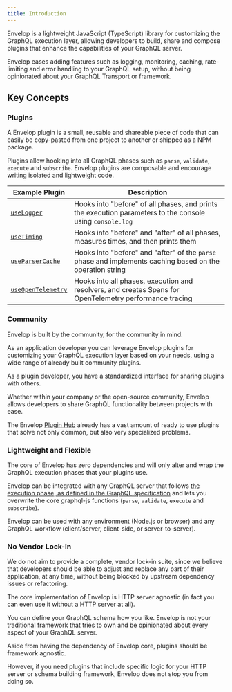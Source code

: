 ```yaml
---
title: Introduction
---
```


Envelop is a lightweight JavaScript (TypeScript) library for customizing the GraphQL execution layer, allowing developers to build, share
and compose plugins that enhance the capabilities of your GraphQL server.

Envelop eases adding features such as logging, monitoring, caching, rate-limiting and error handling to your GraphQL setup, without being opinionated about your GraphQL Transport or framework.

## Key Concepts

### Plugins

A Envelop plugin is a small, reusable and shareable piece of code that can easily be copy-pasted from one project to another or shipped as a NPM package.

Plugins allow hooking into all GraphQL phases such as `parse`, `validate`, `execute` and `subscribe`. Envelop plugins are composable and encourage writing isolated and lightweight code.

| <PluginTableColumnSpace>Example Plugin</PluginTableColumnSpace> | Description                                                                                               |
| --------------------------------------------------------------- | --------------------------------------------------------------------------------------------------------- |
| [`useLogger`](/plugins/use-logger)                              | Hooks into "before" of all phases, and prints the execution parameters to the console using `console.log` |
| [`useTiming`](/plugins/use-timing)                              | Hooks into "before" and "after" of all phases, measures times, and then prints them                       |
| [`useParserCache`](/plugins/use-parser-cache)                   | Hooks into "before" and "after" of the `parse` phase and implements caching based on the operation string |
| [`useOpenTelemetry`](/plugins/use-open-telemetry)               | Hooks into all phases, execution and resolvers, and creates Spans for OpenTelemetry performance tracing   |

### Community

Envelop is built by the community, for the community in mind.

As an application developer you can leverage Envelop plugins for customizing your GraphQL execution layer based on your needs, using a wide range of already built community plugins.

As a plugin developer, you have a standardized interface for sharing plugins with others.

Whether within your company or the open-source community, Envelop allows developers to share GraphQL functionality between projects with ease.

The Envelop [Plugin Hub](/plugins) already has a vast amount of ready to use plugins that solve not only common, but also very specialized problems.

### Lightweight and Flexible

The core of Envelop has zero dependencies and will only alter and wrap the GraphQL execution phases that your plugins use.

Envelop can be integrated with any GraphQL server that follows [the execution phase, as defined in the GraphQL specification](https://spec.graphql.org/June2018/#sec-Executing-Requests) and lets you overwrite the core graphql-js functions (`parse`, `validate`, `execute` and `subscribe`).

Envelop can be used with any environment (Node.js or browser) and any GraphQL workflow (client/server, client-side, or server-to-server).

### No Vendor Lock-In

We do not aim to provide a complete, vendor lock-in suite, since we believe that developers should be able to adjust and replace any part of their application, at any time, without being blocked by upstream dependency issues or refactoring.

The core implementation of Envelop is HTTP server agnostic (in fact you can even use it without a HTTP server at all).

You can define your GraphQL schema how you like. Envelop is not your traditional framework that tries to own and be opinionated about every aspect of your GraphQL server.

Aside from having the dependency of Envelop core, plugins should be framework agnostic.

However, if you need plugins that include specific logic for your HTTP server or schema building framework, Envelop does not stop you from doing so.
